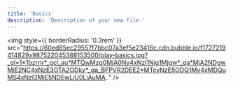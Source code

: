 ```yaml
---
title: 'Basics'
description: 'Description of your new file.'
---
```


<img
  style={{ borderRadius: '0.3rem' }}
  src="https://60ed85ec29557f7bbc07a3ef5e23416c.cdn.bubble.io/f1727219414829x987522045388153500/play-basics.jpg?_gl=1*1bzrrir*_gcl_au*MTQwMzg0MjA0Ny4xNzI1Njg1Mjgw*_ga*MjA2NDgwMjE2NC4xNzE3OTA2ODky*_ga_BFPVR2DEE2*MTcyNzE5ODQ1My4xMDQuMS4xNzI3MjE5NDEwLjU0LjAuMA.."
/>